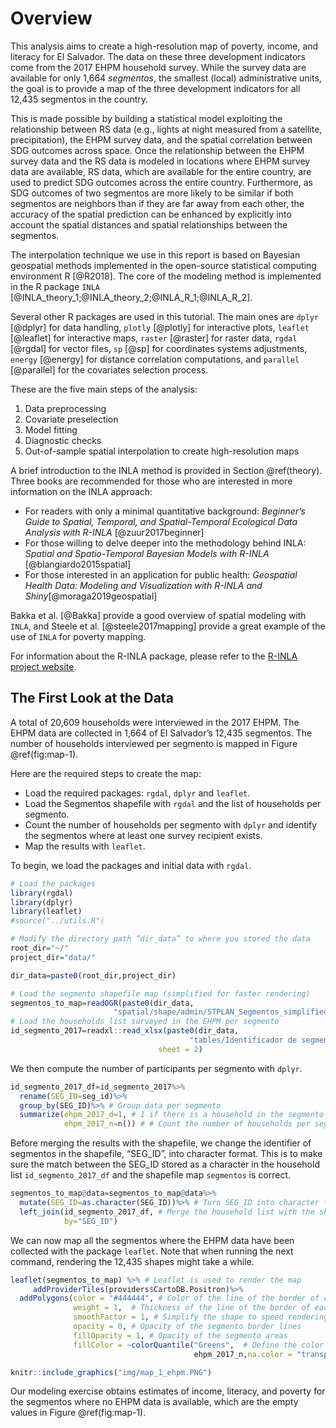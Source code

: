 # Overview {#overview}
This analysis aims to create a high-resolution map of poverty, income, and literacy for El Salvador. The data on these three development indicators come from the 2017 EHPM household survey. While the survey data are available for only 1,664 *segmentos*, the smallest (local) administrative units, the goal is to provide a map of the three development indicators for all 12,435 segmentos in the country. 

This is made possible by building a statistical model exploiting the relationship between RS data (e.g., lights at night measured from a satellite, precipitation), the EHPM survey data, and the spatial correlation between SDG outcomes across space. Once the relationship between the EHPM survey data and the RS data is modeled in locations where EHPM survey data are available, RS data, which are available for the entire country, are used to predict SDG outcomes across the entire country. Furthermore, as SDG outcomes of two segmentos are more likely to be similar if both segmentos are neighbors than if they are far away from each other, the accuracy of the spatial prediction can be enhanced by explicitly into account the spatial distances and spatial relationships between the segmentos. 

The interpolation technique we use in this report is based on Bayesian geospatial methods implemented in the open-source statistical computing environment R [@R2018]. The core of the modeling method is implemented in the R package `INLA` [@INLA_theory_1;@INLA_theory_2;@INLA_R_1;@INLA_R_2]. 

Several other R packages are used in this tutorial. The main ones are `dplyr` [@dplyr] for data handling, `plotly` [@plotly] for interactive plots, `leaflet` [@leaflet] for interactive maps, `raster` [@raster] for raster data, `rgdal` [@rgdal] for vector files, `sp` [@sp] for coordinates systems adjustments, `energy` [@energy] for distance correlation computations, and `parallel` [@parallel] for the covariates selection process.  

These are the five main steps of the analysis:

1.  Data preprocessing
2.  Covariate preselection
3.  Model fitting
4.  Diagnostic checks
5.  Out-of-sample spatial interpolation to create high-resolution maps

A brief introduction to the INLA method is provided in Section \@ref(theory). Three books are recommended for those who are interested in more information on the INLA approach: 

*   For readers with only a minimal quantitative background: *Beginner's Guide to Spatial, Temporal, and Spatial-Temporal Ecological Data Analysis with R-INLA* [@zuur2017beginner]  
*   For those willing to delve deeper into the methodology behind INLA: *Spatial and Spatio-Temporal Bayesian Models with R-INLA* [@blangiardo2015spatial]
*   For those interested in an application for public health: *Geospatial Health Data: Modeling and Visualization with R-INLA and Shiny*[@moraga2019geospatial]

Bakka et al. [@Bakka] provide a good overview of spatial modeling with `INLA`, and Steele et al. [@steele2017mapping] provide a great example of the use of `INLA` for poverty mapping.

For information about the R-INLA package, please refer to the [R-INLA project website](http://www.r-inla.org/).

## The First Look at the Data 
A total of 20,609 households were interviewed in the 2017 EHPM. The EHPM data are collected in 1,664  of El Salvador’s 12,435 segmentos. The number of households interviewed per segmento is mapped in Figure \@ref(fig:map-1). 
 
Here are the required steps to create the map: 

* Load the required packages: `rgdal`, `dplyr` and `leaflet`. 
* Load the Segmentos shapefile with `rgdal` and the list of households per segmento.
* Count the number of households per segmento with `dplyr` and identify the segmentos where at least one survey recipient exists. 
* Map the results with `leaflet`. 

To begin, we load the packages and initial data with `rgdal`.
```r
# Load the packages
library(rgdal)
library(dplyr)
library(leaflet)
#source("../utils.R")

# Modify the directory path “dir_data” to where you stored the data
root_dir="~/"
project_dir="data/"

dir_data=paste0(root_dir,project_dir)

# Load the segmento shapefile map (simplified for faster rendering)
segmentos_to_map=readOGR(paste0(dir_data,
                       "spatial/shape/admin/STPLAN_Segmentos_simplified.shp")) 
# Load the households list surveyed in the EHPM per segmento
id_segmento_2017=readxl::read_xlsx(paste0(dir_data,
                                        "tables/Identificador de segmento.xlsx"),
                                 sheet = 2)  
```

We then compute the number of participants per segmento with `dplyr`.
```r
id_segmento_2017_df=id_segmento_2017%>% 
  rename(SEG_ID=seg_id)%>% 
  group_by(SEG_ID)%>% # Group data per segmento
  summarize(ehpm_2017_d=1, # 1 if there is a household in the segmento
            ehpm_2017_n=n()) # # Count the number of households per segmento with the function n()
```

Before merging the results with the shapefile, we change the identifier of segmentos in the shapefile, "SEG_ID", into character format. This is to make sure the match between the SEG_ID stored as a character in the household list `id_segmento_2017_df` and the shapefile map `segmentos` is correct.

```r
segmentos_to_map@data=segmentos_to_map@data%>%
  mutate(SEG_ID=as.character(SEG_ID))%>% # Turn SEG_ID into character format
  left_join(id_segmento_2017_df, # Merge the household list with the shapefile data
            by="SEG_ID")
```

We can now map all the segmentos where the EHPM data have been collected with the package `leaflet`. Note that when running the next command, rendering the 12,435 shapes might take a while.

```r
leaflet(segmentos_to_map) %>% # Leaflet is used to render the map
     addProviderTiles(providers$CartoDB.Positron)%>%
  addPolygons(color = "#444444", # Color of the line of the border of each segmento
              weight = 1,  # Thickness of the line of the border of each segmento
              smoothFactor = 1, # Simplify the shape to speed rendering
              opacity = 0, # Opacity of the segmento border lines
              fillOpacity = 1, # Opacity of the segmento areas
              fillColor = ~colorQuantile("Greens",  # Define the color ramps of polygons 
                                         ehpm_2017_n,na.color = "transparent")(ehpm_2017_n)) 
```

```r
knitr::include_graphics("img/map_1_ehpm.PNG")

```

Our modeling exercise obtains estimates of income, literacy, and poverty for the segmentos where no EHPM data is available, which are the empty values in Figure \@ref(fig:map-1). 
